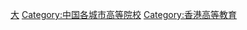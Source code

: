 {{Catnav|頁面分類|中国各省教育|香港教育|香港專上教育}}
{{commonscat|Universities and colleges in Hong Kong}}

[[Category:香港學校|大]]
[[Category:中国各城市高等院校|Category:中国各城市高等院校]]
[[Category:香港高等教育|Category:香港高等教育]]